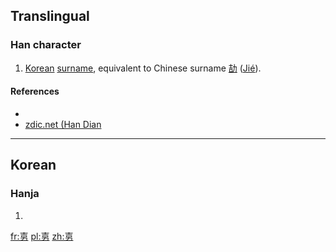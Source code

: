 ==Translingual==

===Han character===
{{Han char|rn=19|rad=力|as=06|sn=8|four=|canj=土口大尸 (GRKS)}}

# [[Korean]] [[surname]], equivalent to Chinese surname [[劼]] ([[jié|Jié]]).

====References====
* {{Han ref|kx=0147.231|uh=351B|ud=13595}}
*[http://www.zdic.net/zd/zi2/ZdicE3Zdic94Zdic9B.htm zdic.net (Han Dian]

----

==Korean==

===Hanja===
{{ko-hanja|hangeul=할|rv=hal|mr=hal}}

# {{defn|lang=ko|sort=力06}}

[[fr:㔛]]
[[pl:㔛]]
[[zh:㔛]]